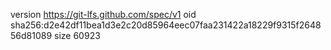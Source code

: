 version https://git-lfs.github.com/spec/v1
oid sha256:d2e42df11bea1d3e2c20d85964eec07faa231422a18229f9315f264856d81089
size 60923
